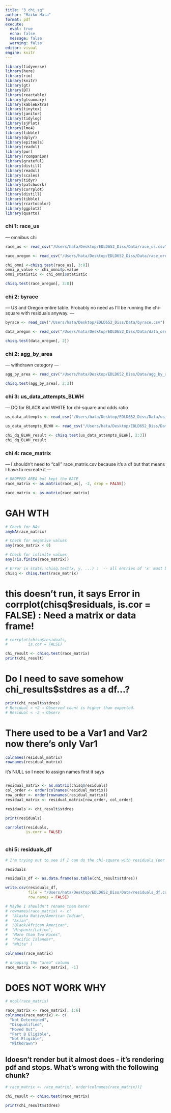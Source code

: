 ```yaml
---
title: "3_chi_sq"
author: "Maiko Hata"
format: pdf
execute: 
  eval: true 
  echo: false
  message: false 
  warning: false
editor: visual
engine: knitr
---
```


```r
library(tidyverse)
library(here)
library(rio)
library(knitr)
library(gt)
library(DT)
library(reactable)
library(gtsummary)
library(kableExtra)
library(tinytex)
library(janitor)
library(tidylog)
library(sjPlot)
library(lme4)
library(tibble)
library(dplyr)
library(epitools)
library(readxl)
library(pwr)
library(rcompanion)
library(grateful)
library(distill)
library(readxl)
library(scales)
library(tidyr)
library(patchwork)
library(corrplot)
library(distill)
library(tibble)
library(rcartocolor)
library(ggplot2)
library(quarto)
```

### chi 1: race_us

--- omnibus chi

```r
race_us <- read_csv("/Users/hata/Desktop/EDLD652_Diss/Data/race_us.csv")

race_oregon <- read_csv("/Users/hata/Desktop/EDLD652_Diss/Data/race_oregon.csv")

```

```r
chi_omni <-chisq.test(race_us[, 3:8])
omni_p_value <- chi_omni$p.value
omni_statistic <- chi_omni$statistic 
```

```r
chisq.test(race_oregon[, 3:8])
```

### chi 2: byrace

--- US and Oregon entire table. Probably no need as I'll be running the chi-square with residuals anyway. —

```r
byrace <- read_csv("/Users/hata/Desktop/EDLD652_Diss/Data/byrace.csv")

data_oregon <- read_csv("/Users/hata/Desktop/EDLD652_Diss/Data/data_oregon.csv")
```

```r
chisq.test(data_oregon[, 2])
```

### chi 2: agg_by_area

--- withdrawn category —

```r
agg_by_area <- read_csv("/Users/hata/Desktop/EDLD652_Diss/Data/agg_by_area.csv")
```

```r
chisq.test(agg_by_area[, 2:3])
```

### chi 3: us_data_attempts_BLWH

--- DQ for BLACK and WHITE for chi-square and odds ratio

```r
us_data_attempts <- read_csv("/Users/hata/Desktop/EDLD652_Diss/Data/us_data_attempts_BLWH.csv")

us_data_attempts_BLWH <- read_csv("/Users/hata/Desktop/EDLD652_Diss/Data/us_data_attempts_BLWH.csv")

```

```r
 
chi_dq_BLWH_result <- chisq.test(us_data_attempts_BLWH[, 2:3])
chi_dq_BLWH_result
```

### chi 4: race_matrix

--- I shouldn't need to "call" race_matrix.csv because it's a df but that means I have to recreate it ---


```r
# DROPPED AREA but kept the RACE 
race_matrix <- as.matrix(race_us[, -2, drop = FALSE])  
```

```r
race_matrix <- as.matrix(race_matrix)
```

# GAH WTH 

```r
# Check for NAs
anyNA(race_matrix)  

# Check for negative values
any(race_matrix < 0)  

# Check for infinite values
any(!is.finite(race_matrix))  

```

```r
# Error in stats::chisq.test(x, y, ...) :  -- all entries of 'x' must be nonnegative and finite BUT THERE IS NO NEGATIVE OR NA 
chisq <- chisq.test(race_matrix)
```

# this doesn't run, it says Error in corrplot(chisq$residuals, is.cor = FALSE) : Need a matrix or data frame!

```r
# corrplot(chisq$residuals, 
#         is.cor = FALSE) 
```

```r
chi_result <- chisq.test(race_matrix)
print(chi_result)
```

# Do I need to save somehow chi_results$stdres as a df...? 

```r
print(chi_result$stdres)
# Residual > +2 → Observed count is higher than expected.
# Residual < -2 → Observ
```

# There used to be a Var1 and Var2 now there's only Var1 
```r
colnames(residual_matrix)
rownames(residual_matrix)
```

it's NULL so I need to assign names first it says 

```r
```

```r
residual_matrix <- as.matrix(chisq$residuals)
col_order <- order(colnames(residual_matrix))
row_order <- order(rownames(residual_matrix))
residual_matrix <- residual_matrix[row_order, col_order]
```


```r
residuals <- chi_result$stdres

```


```r
print(residuals)
```


```r
corrplot(residuals,
         is.corr = FALSE)
```

```ed
```

### chi 5: residuals_df

```r
# I'm trying out to see if I can do the chi-square with residuals (per https://chatgpt.com/share/67a1833d-9fc4-8012-8193-b6fc358a9687)
```

```r
residuals 
```

```r
residuals_df <- as.data.frame(as.table(chi_result$stdres))
```

```r
write.csv(residuals_df, 
          file = "/Users/hata/Desktop/EDLD652_Diss/Data/residuals_df.csv", 
          row.names = FALSE)
```

```r
# Maybe I shouldn't rename them here? 
# rownames(race_matrix) <- c(
#  "Alaska Native/American Indian", 
#  "Asian", 
#  "Black/African American", 
#  "Hispanic/Latino", 
#  "More than Two Races", 
#  "Pacific Islander", 
#  "White" ) 
```

```r
colnames(race_matrix)
```

```r
# dropping the "area" column 
race_matrix <- race_matrix[, -1]
```

# DOES NOT WORK WHY

```r
# ncol(race_matrix)
```

```r
race_matrix <- race_matrix[, 1:6]
colnames(race_matrix) <- c(
  "Not Determined", 
  "Disqualified", 
  "Moved Out", 
  "Part B Eligible", 
  "Not Eligible", 
  "Withdrawn")
```

## Idoesn't render but it almost does - it's rendering pdf and stops. What's wrong with the following chunk?

```r
# race_matrix <- race_matrix[, order(colnames(race_matrix))]
```

```r
chi_result <- chisq.test(race_matrix)
```

```r
print(chi_result$stdres)
```

```r

```
